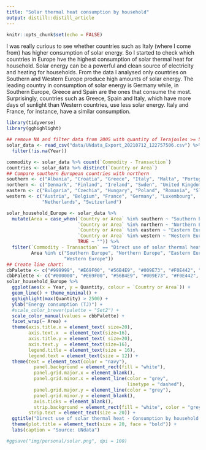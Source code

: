 ```yaml
---
title: "Solar thermal heat consumption by household"
output: distill::distill_article
---
```


```r
knitr::opts_chunk$set(echo = FALSE)
```

I was really curious to see whether countries such as Italy (where I come from) has higher consumption of solar energy. So I started to check which countries in Europe hve the highest consumption of solar thermal heat for household. Solar energy can be a powerful and clean source of electricity and heating for households. From the data I analysed only countries on Southern and Western Europe produce high amounts of solar energy. The leading country in consumption of solar energy is Germany while, in Southern Europe, Greece and Spain are the ones that consume the most.
Surprisingly, countries such as Greece, Spain and Italy, which have more days of sunlight than Western countries, use less solar energy. Italy and France, for instance, have a similar consumption. 

```r
library(tidyverse)
library(gghighlight)

## remove NA and filter data from 2005 with quantity of Terajoules >= 500
solar_data <- read_csv("data/UNdata_Export_20210712_122757506.csv") %>%
  filter(!is.na(Year))

commodity <- solar_data %>% count(`Commodity - Transaction`)
countries <- solar_data %>% distinct(`Country or Area`)
## Compare southern European countries with northern
southern <- c("Albania", "Croatia", "Greece", "Italy", "Malta", "Portugal", "Slovenia", "Spain")
northern <- c("Denmark", "Finland", "Ireland", "Swden", "United Kingdom")
eastern <- c("Bulgaria", "Czechia", "Hungary", "Poland", "Romania", "Slovakia")
western <- c("Austria", "Belgium", "France", "Germany", "Luxembourg",
             "Netherlands", "Switzerland")

solar_household_Europe <- solar_data %>%
  mutate(Area = case_when(`Country or Area` %in% southern ~ "Southern Europe",
                          `Country or Area` %in% northern ~ "Northern Europe",
                          `Country or Area` %in% eastern ~ "Eastern Europe",
                          `Country or Area` %in% western ~ "Western Europe",
                          TRUE ~ "")) %>%
  filter(`Commodity - Transaction` == "Direct use of solar thermal heat - Consumption by households",
         Area %in% c("Southern Europe", "Northern Europe", "Eastern Europe",
                     "Western Europe"))
## Create line chart:
cbPalette <- c("#999999", "#E69F00", "#56B4E9", "#009E73", "#F0E442", "#0072B2", "#D55E00", "#CC79A7")
cbbPalette <- c("#000000", "#E69F00", "#56B4E9", "#009E73", "#F0E442", "#0072B2", "#D55E00", "#CC79A7")
solar_household_Europe %>% 
  ggplot(aes(x = Year, y = Quantity, colour = `Country or Area`)) +
  geom_line() + theme_minimal() + 
  gghighlight(max(Quantity) > 2500) +
  ylab("Energy consumption (TJ)") +
  #scale_color_brewer(palette = "Set2") +
  scale_color_manual(values = cbbPalette) +
  facet_wrap(~ Area) +
  theme(axis.title.x = element_text( size=20),
        axis.text.x  = element_text(size=16),
        axis.title.y = element_text( size=20),
        axis.text.y  = element_text(size=16),
        legend.title = element_text(size = 16),
        legend.text = element_text(size = 12)) +
  theme(text = element_text(color = "navy"),
          panel.background = element_rect(fill = "white"),
          panel.grid.major.x = element_blank(),
          panel.grid.minor.x = element_line(color = "grey",
                                            linetype = "dashed"),
          panel.grid.major.y = element_line(color = "grey"),
          panel.grid.minor.y = element_blank(),
          axis.ticks = element_blank(),
          strip.background = element_rect(fill = "white", color = "grey"),
        strip.text = element_text(size = 20)) +
  ggtitle("Direct use of solar thermal heat - Consumption by household from 2000 and 2019") +
  theme(plot.title = element_text(size = 20, face = "bold")) +
  labs(caption = "Source: UNdata")

#ggsave("img/personal/solar.png", dpi = 100)
  
```




